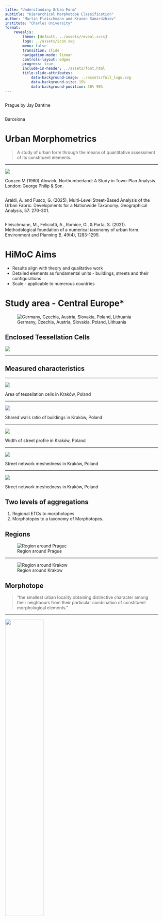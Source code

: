 ```yaml
---
title: "Understanding Urban Form"
subtitle: "Hierarchical Morphotope Classification"
author: "Martin Fleischmann and Krasen Samardzhiev"
institute: "Charles University"
format:
    revealjs:
        theme: [default, ../assets/reveal.scss]
        logo: ../assets/icon.svg
        menu: false
        transition: slide
        navigation-mode: linear
        controls-layout: edges
        progress: true
        include-in-header: ../assets/font.html
        title-slide-attributes:
            data-background-image: ../assets/full_logo.svg
            data-background-size: 15%
            data-background-position: 50% 90%
---
```



## {background-image="../figures/202504_taxonomy_gisruk/prague_jay_danntine.jpg" .no-text}

::: aside
Prague by Jay Dantine
:::

## {background-image="../figures/202504_taxonomy_gisruk/barcelona.jpg" .no-text}

::: aside
Barcelona
:::

# Urban Morphometrics

::: {.fragment}
> A study of urban form through the means of quantitative assessment of its constituent elements.
:::

---

![](../figures/202504_taxonomy_gisruk/conzen.png)

::: aside
Conzen M (1960) Alnwick, Northumberland: A Study in Town-Plan Analysis. London: George Philip & Son.
:::

## {background-image="../figures/202504_taxonomy_gisruk/arinaldi.jpg" .no-text background-size=contain}

::: aside
Araldi, A. and Fusco, G. (2025), Multi-Level Street-Based Analysis of the Urban Fabric: Developments for a Nationwide Taxonomy. Geographical Analysis, 57: 270-301.
:::


## {background-image="../figures/202504_taxonomy_gisruk/prague.jpg" .no-text background-size=contain}
::: aside
Fleischmann, M., Feliciotti, A., Romice, O., & Porta, S. (2021). Methodological foundation of a numerical taxonomy of urban form. Environment and Planning B, 49(4), 1283-1299.
:::

# HiMoC Aims

- Results align with theory and qualitative work
- Detailed elements as fundamental units - buildings, streets and their configurations
- Scale - applicable to numerous countries

# Study area - Central Europe*

![Germany, Czechia, Austria, Slovakia, Poland, Lithuania](../figures/202504_taxonomy_gisruk/studyarea.png)


## Enclosed Tessellation Cells
![](../figures/202504_taxonomy_gisruk/tess_cell.jpg)

---

## Measured characteristics

---

![](../figures/202410_Nanjing/sdcare.png)

::: aside
Area of tessellation cells in Kraków, Poland
:::

---

![](../figures/202410_Nanjing/swr.png)

::: aside
Shared walls ratio of buildings in Kraków, Poland
:::

---

![](../figures/202410_Nanjing/spw.png)

::: aside
Width of street profile in Kraków, Poland
:::

---

![](../figures/202410_Nanjing/lsdmes.png)

::: aside
Street network meshedness in Kraków, Poland
:::

---

![](../figures/202410_Nanjing/lcdMes_bulidings.png)

::: aside
Street network meshedness in Kraków, Poland
:::


## Two levels of aggregations
1. Regional ETCs to morphotopes
2. Morphotopes to a taxonomy of Morphotopes.



## Regions

![Region around Prague](../figures/202504_taxonomy_gisruk/prague_region.png)

---

![Region around Krakow](../figures/202504_taxonomy_gisruk/krakow_region.png)



## Morphotope
::: {.fragment}
> “the smallest urban locality obtaining distinctive character among their neighbours from their particular combination of constituent morphological elements.”
:::

---

![](../figures/202504_taxonomy_gisruk/morphotopes.png){width=50% height=50%}

::: aside
Example morphotopes
:::

---

![](../figures/202410_Nanjing/morphotopes.png)

::: aside
Morphotope delineation in Kraków, Poland
:::


## Taxonomy of morphotopes

![](../figures/202504_taxonomy_gisruk/full_dendro.png){.r-stretch}

::: aside
Full dendrogram
:::



# Results
## {background-image="../figures/202504_Berkeley/himoc_map.png" .no-text}

::: aside
[https://uscuni.org/himoc/](https://uscuni.org/himoc/)
:::




# Limitations

- Even cadastral data is of very different quality, there is no consistent definition of what is a building across neighbouring countries, regions or even cities within the same country.

- The morphometric characters are limited to 2d variables, since there is only aggregte height data available that is derived and not recorded.

- Adding a temporal dimension to the analysis is difficult due to data unavailability.


# Conclusions

Multiple types of urban form in different countries and across the setttlement hierarchy are morphologically close to eachother.

---

![](../figures/202504_taxonomy_gisruk/examples.png)

---

Nevertheless the heterogeneity of urban form is present even at high levels of aggregation.

---

![Linear development concentration](../figures/202504_taxonomy_gisruk/poland_linear.png)

---

- The taxonomy extends existing regional and global classifications.

- The importance of elements and variables changes as we move through the taxonomy. Capturing and combining aspects of other urban form classifications.

---

![Corine](../figures/202504_taxonomy_gisruk/corine.png)


---

![Urban Atlas](../figures/202504_taxonomy_gisruk/urban_atlas.png)

---

![Local climate zones](../figures/202504_taxonomy_gisruk/lcz.png)


# Open Source Software
- Main repository: https://github.com/uscuni/urban_taxonomy
- Slides: https://uscuni.org/talks/202504_taxonomy_gisruk.html
- Upstream packages : libpysal, neatnet, momepy, geoplanar, shapely, geopandas, spopt
